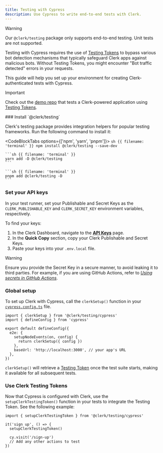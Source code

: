 ```yaml
---
title: Testing with Cypress
description: Use Cypress to write end-to-end tests with Clerk.
---
```


> [!WARNING]
> Our `@clerk/testing` package only supports end-to-end testing. Unit tests are not supported.

Testing with Cypress requires the use of [Testing Tokens](/docs/testing/overview#testing-tokens) to bypass various bot detection mechanisms that typically safeguard Clerk apps against malicious bots. Without Testing Tokens, you might encounter "Bot traffic detected" errors in your requests.

This guide will help you set up your environment for creating Clerk-authenticated tests with Cypress.

> [!IMPORTANT]
> Check out the [demo repo](https://github.com/clerk/clerk-cypress-nextjs) that tests a Clerk-powered application using [Testing Tokens](/docs/testing/overview#testing-tokens).

<Steps>
  ### Install `@clerk/testing`

  Clerk's testing package provides integration helpers for popular testing frameworks. Run the following command to install it:

  <CodeBlockTabs options={['npm', 'yarn', 'pnpm']}>
    ```sh {{ filename: 'terminal' }}
    npm install @clerk/testing --save-dev
    ```

    ```sh {{ filename: 'terminal' }}
    yarn add -D @clerk/testing
    ```

    ```sh {{ filename: 'terminal' }}
    pnpm add @clerk/testing -D
    ```
  </CodeBlockTabs>

  ### Set your API keys

  In your test runner, set your Publishable and Secret Keys as the `CLERK_PUBLISHABLE_KEY` and `CLERK_SECRET_KEY` environment variables, respectively.

  To find your keys:

  1. In the Clerk Dashboard, navigate to the [**API Keys**](https://dashboard.clerk.com/last-active?path=api-keys) page.
  1. In the **Quick Copy** section, copy your Clerk Publishable and Secret Keys.
  1. Paste your keys into your `.env.local` file.

  > [!WARNING]
  > Ensure you provide the Secret Key in a secure manner, to avoid leaking it to third parties. For example, if you are using GitHub Actions, refer to [_Using secrets in GitHub Actions_](https://docs.github.com/en/actions/security-guides/using-secrets-in-github-actions).

  ### Global setup

  To set up Clerk with Cypress, call the `clerkSetup()` function in your [`cypress.config.ts`](https://docs.cypress.io/guides/references/configuration) file.

  ```tsx filename="cypress.config.ts"
  import { clerkSetup } from '@clerk/testing/cypress'
  import { defineConfig } from 'cypress'

  export default defineConfig({
    e2e: {
      setupNodeEvents(on, config) {
        return clerkSetup({ config })
      },
      baseUrl: 'http://localhost:3000', // your app's URL
    },
  })
  ```

  `clerkSetup()` will retrieve a [Testing Token](/docs/testing/overview#testing-tokens) once the test suite starts, making it available for all subsequent tests.

  ### Use Clerk Testing Tokens

  Now that Cypress is configured with Clerk, use the `setupClerkTestingToken()` function in your tests to integrate the Testing Token. See the following example:

  ```tsx filename="testing-tokens.cy.ts"
  import { setupClerkTestingToken } from '@clerk/testing/cypress'

  it('sign up', () => {
    setupClerkTestingToken()

    cy.visit('/sign-up')
    // Add any other actions to test
  })
  ```
</Steps>

